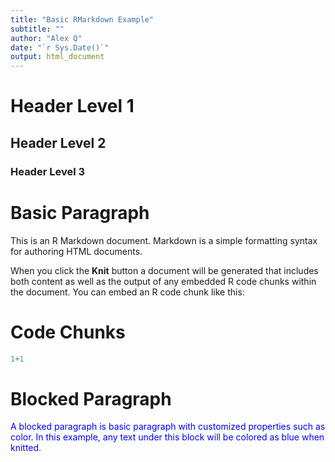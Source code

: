 ---
title: "Basic RMarkdown Example"
subtitle: ""
author: "Alex Q"
date: "`r Sys.Date()`"
output: html_document
---

# Header Level 1

## Header Level 2

### Header Level 3

# Basic Paragraph

This is an R Markdown document. Markdown is a simple formatting syntax for authoring HTML documents.

When you click the **Knit** button a document will be generated that includes both content as well as the output of any embedded R code chunks within the document. You can embed an R code chunk like this:

# Code Chunks

```{r add}
1+1
```

# Blocked Paragraph

::: {style="color: blue;"}
A blocked paragraph is basic paragraph with customized properties such as color. In this example, any text under this block will be colored as blue when knitted.
:::
